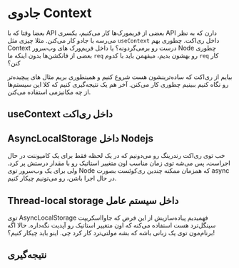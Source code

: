 # جادوی Context

بعضا وقتا که با API
بعضی از فریمورک‌ها کار می‌کنیم، یکسری API
دارن که به نظر می‌رسه با جادو کار می‌کنن. مثلا چیزی مثل
`useContext` داخل ری‌اکت. چطوری بهم Context
درست رو برمی‌گردونه؟ یا داخل فریم‌ورک های وب‌سرور Node
چطوری بعضی از فانکشن‌ها بدون اینکه ما `req` رو بهشون بدیم،
میفهمن باید با کدوم `req` کار کنن؟

بیایم از ری‌اکت که ساده‌ترینشون هست شروع کنیم و همینطوری بریم مثال های پیچیده‌تر رو نگاه کنیم ببینیم چطوری کار می‌کنن. آخر هم یک نتیجه‌گیری کنیم
که کلا این سیستم‌ها از چه مکانیزمی استفاده می‌کنن.

## useContext داخل ری‌اکت



## AsyncLocalStorage داخل Nodejs
خب توی ری‌اکت رندرینگ رو می‌دونیم که در یک لحظه فقط برای یک کامپوننت در حال اجراست، پس می‌شه توی
زمان مناسب اون متغییر استاتیک رو با مقدار درستش پر کرد. ولی برای یک وب‌سرور توی Node
که همزمان ممکنه چندین ری‌کوئست بصورت async
در حال اجرا باشن، رو می‌تونیم چیکار کنیم.



## Thread-local storage داخل سیستم عامل
توی AsyncLocalStorage فهمیدیم پیاده‌سازیش از این فرض که
جاوا‌اسکریپت سینگل‌ترد هست استفاده می‌کنه که اون متغییر استاتیک رو آپدیت نگه‌داره. حالا اگه برنام‌مون توی یک زبانی باشه
که بشه مولتی‌ترد کار کرد چی. اینو باید چیکار کنیم؟!



## نتیجه‌گیری